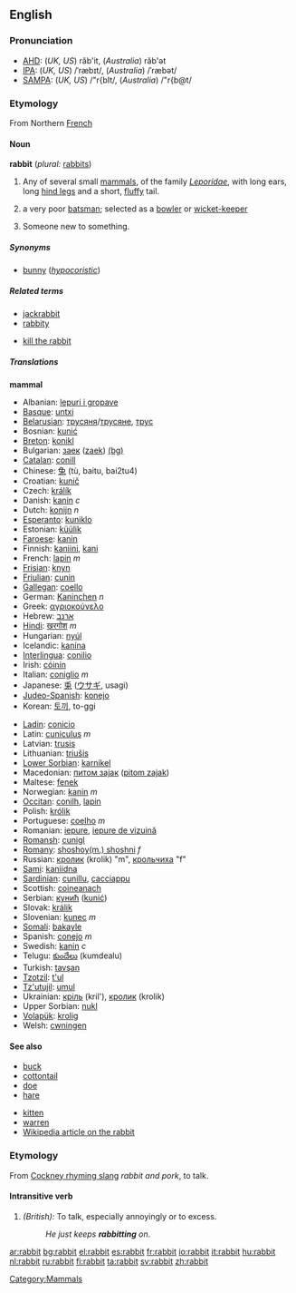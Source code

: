 ==English==

===Pronunciation===
*[[w:AHD|AHD]]: (''UK, US'') răb'it, (''Australia'') răb'ət
*[[w:IPA|IPA]]: (''UK, US'') /ˈræbɪt/, (''Australia'') /ˈræbət/
*[[w:SAMPA|SAMPA]]: (''UK, US'') /"r{bIt/, (''Australia'') /"r{b@t/

===Etymology===
From Northern [[French]]

====Noun====
'''rabbit''' (''plural:'' [[rabbits]])
# Any of several small [[mammal]]s, of the family ''[[Leporidae]]'', with long ears, long [[hind leg]]s and a short, [[fluffy]] tail.
#{{cricket}} a very poor [[batsman]]; selected as a [[bowler]] or [[wicket-keeper]]
#{{Colloquial}} Someone new to something.

=====Synonyms=====
*[[bunny]] (''[[hypocoristic]]'')

=====Related terms=====
{{top}}
*[[jackrabbit]]
*[[rabbity]]
{{mid}}
*[[kill the rabbit]]
{{bottom}}

=====Translations=====
'''mammal'''
{{top}}
*Albanian: [[lepuri i gropave]]
*[[Basque]]: [[untxi]]
*[[Belarusian]]: [[трусяня]]/[[трусяне]], [[трус]]
*Bosnian: [[kunić]]
*[[Breton]]: [[konikl]]
*Bulgarian: [[заек]] ([[zaek]]) [[:bg:заек|(bg)]]
*[[Catalan]]: [[conill]]
*Chinese: [[兔]] (tù, baitu, bai2tu4)
*Croatian: [[kunič]]
*Czech: [[králík]]
*Danish: [[kanin]] ''c''
*Dutch: [[konijn]] ''n''
*[[Esperanto]]: [[kuniklo]]
*Estonian: [[küülik]]
*[[Faroese]]: [[kanin]]
*Finnish: [[kaniini]], [[kani]]
*French: [[lapin]] ''m''
*[[Frisian]]: [[knyn]]
*[[Friulian]]: [[cunin]]
*[[Gallegan]]: [[coello]]
*German: [[Kaninchen]] ''n''
*Greek: [[αγριοκούνελο]]
*Hebrew: [[:he:ארנב|ארנב]]
*[[Hindi]]: [[खरगोश]] ''m''
*Hungarian: [[nyúl]]
*Icelandic: [[kanína]]
*[[Interlingua]]: [[conilio]]
*Irish: [[cóinín]]
*Italian: [[coniglio]] ''m''
*Japanese: [[兎]] ([[ウサギ]], usagi)
*[[Judeo-Spanish]]: [[konejo]]
*Korean: [[토끼]], to-ggi
{{mid}}
*[[Ladin]]: [[conicio]]
*Latin: [[cuniculus]] ''m''
*Latvian: [[trusis]]
*Lithuanian: [[triušis]]
*[[Lower Sorbian]]: [[karnikel]]
*Macedonian: [[питом заjак]] ([[pitom zajak]])
*Maltese: [[fenek]]
*Norwegian: [[kanin]] ''m''
*[[Occitan]]: [[conilh]], [[lapin]]
*Polish: [[królik]]
*Portuguese: [[coelho]] ''m''
*Romanian: [[iepure]], [[iepure de vizuină]]
*[[Romansh]]: [[cunigl]]
*[[Romany]]: [[shoshoy(m.) shoshni]] ''f''
*Russian: [[кролик]] (krolik) "m", [[крольчиха]] "f"
*[[Sami]]: [[kaniidna]]
*[[Sardinian]]: [[cunillu]], [[cacciappu]]
*Scottish: [[coineanach]]
*Serbian: [[кунић]] ([[kunić]])
*Slovak: [[králik]]
*Slovenian: [[kunec]] ''m''
*[[Somali]]: [[bakayle]]
*Spanish: [[conejo]] ''m''
*Swedish: [[kanin]] ''c''
*Telugu: [[కుందేలు]] (kumdealu)
*Turkish: [[tavşan]]
*[[Tzotzil]]: [[t'ul]]
*[[Tz'utujil]]: [[umul]]
*Ukrainian: [[кріль]] (kril'), [[кролик]] (krolik)
*Upper Sorbian: [[nukl]]
*[[Volapük]]: [[krolig]]
*Welsh: [[cwningen]]
{{bottom}}

====See also====
{{top}}
*[[buck]]
*[[cottontail]]
*[[doe]]
*[[hare]]
{{mid}}
*[[kitten]]
*[[warren]]
*[[w:rabbit|Wikipedia article on the rabbit]]
{{bottom}}

===Etymology===
From [[Cockney rhyming slang]] ''rabbit and pork'', to talk.

====Intransitive verb====
{{en-infl-reg-consonant|rabbit|t|}}
# ''(British):'' To talk, especially annoyingly or to excess.
#: ''He just keeps '''rabbitting''' on''.

[[Category:Mammals]]

[[ar:rabbit]]
[[bg:rabbit]]
[[el:rabbit]]
[[es:rabbit]]
[[fr:rabbit]]
[[io:rabbit]]
[[it:rabbit]]
[[hu:rabbit]]
[[nl:rabbit]]
[[ru:rabbit]]
[[fi:rabbit]]
[[ta:rabbit]]
[[sv:rabbit]]
[[zh:rabbit]]